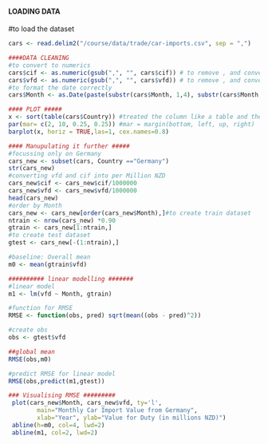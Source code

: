 
#### LOADING DATA#####

#to load the dataset
```r
cars <- read.delim2("/course/data/trade/car-imports.csv", sep = ",")

```

```r
####DATA CLEANING
#to convert to numerics
cars$cif <- as.numeric(gsub(",", "", cars$cif)) # to remove , and convert to a numberic
cars$vfd <- as.numeric(gsub(",", "", cars$vfd)) # to remove , and convert to a numberic
#to format the date correctly
cars$Month <- as.Date(paste(substr(cars$Month, 1,4), substr(cars$Month,5,6), "01", sep = "-"))

```

```r
#### PLOT #####
x <- sort(table(cars$Country)) #treated the column like a table and then sorted it.
par(mar= c(2, 10, 0.25, 0.25)) #mar = margin(bottom, left, up, right)
barplot(x, horiz = TRUE,las=1, cex.names=0.8)
```

```r
#### Manupulating it further #####
#focussing only on Germany
cars_new <- subset(cars, Country =="Germany")
str(cars_new)
#converting vfd and cif into per Million NZD 
cars_new$cif <- cars_new$cif/1000000
cars_new$vfd <- cars_new$vfd/1000000
head(cars_new)
#order by Month
cars_new <- cars_new[order(cars_new$Month),]#to create train dataset
ntrain <- nrow(cars_new) *0.90
gtrain <- cars_new[1:ntrain,]
#to create test dataset 
gtest <- cars_new[-(1:ntrain),]

#baseline: Overall mean
m0 <- mean(gtrain$vfd)
```
```r
########## linear modelling #######
#linear model
m1 <- lm(vfd ~ Month, gtrain)

#function for RMSE
RMSE <- function(obs, pred) sqrt(mean((obs - pred)^2))

#create obs
obs <- gtest$vfd

##global mean
RMSE(obs,m0)

#predict RMSE for linear model
RMSE(obs,predict(m1,gtest))
```
```r
### Visualising RMSE ######### 
 plot(cars_new$Month, cars_new$vfd, ty='l',
        main="Monthly Car Import Value from Germany",
        xlab="Year", ylab="Value for Duty (in millions NZD)")
 abline(h=m0, col=4, lwd=2)
 abline(m1, col=2, lwd=2)
```
